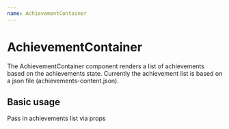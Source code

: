 ```yaml
---
name: AchievementContainer
---
```



# AchievementContainer

The AchievementContainer component renders a list of achievements based on the achievements state.
Currently the achievement list is based on a json file (achievements-content.json).

<Props of={AchievementContainer} />

## Basic usage

<Playground className="bg-black">
  <AchievementContainer />
</Playground>

Pass in achievements list via props

<Playground className="bg-black">
  <AchievementContainer achievements={[
    {
      title: 'my achievement',
      description: 'my desc',
      level: 0
    },
    {
      title: 'my achievement 2',
      description: 'my desc 2',
      level: 0
    },
  ]}/>
</Playground>
